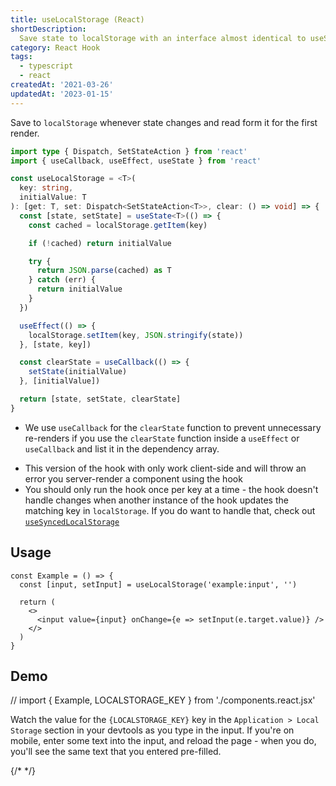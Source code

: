 ```yaml
---
title: useLocalStorage (React)
shortDescription:
  Save state to localStorage with an interface almost identical to useState
category: React Hook
tags:
  - typescript
  - react
createdAt: '2021-03-26'
updatedAt: '2023-01-15'
---
```


Save to `localStorage` whenever state changes and read form it for the first
render.

```typescript
import type { Dispatch, SetStateAction } from 'react'
import { useCallback, useEffect, useState } from 'react'

const useLocalStorage = <T>(
  key: string,
  initialValue: T
): [get: T, set: Dispatch<SetStateAction<T>>, clear: () => void] => {
  const [state, setState] = useState<T>(() => {
    const cached = localStorage.getItem(key)

    if (!cached) return initialValue

    try {
      return JSON.parse(cached) as T
    } catch (err) {
      return initialValue
    }
  })

  useEffect(() => {
    localStorage.setItem(key, JSON.stringify(state))
  }, [state, key])

  const clearState = useCallback(() => {
    setState(initialValue)
  }, [initialValue])

  return [state, setState, clearState]
}
```

<Note variant="info">

- We use `useCallback` for the `clearState` function to prevent unnecessary
  re-renders if you use the `clearState` function inside a `useEffect` or
  `useCallback` and list it in the dependency array.

</Note>

<Note variant='warning'>

- This version of the hook with only work client-side and will throw an error
  you server-render a component using the hook
- You should only run the hook once per key at a time - the hook doesn't handle
  changes when another instance of the hook updates the matching key in
  `localStorage`. If you do want to handle that, check out
  [`useSyncedLocalStorage`](/snippets/use-synced-local-storage)

</Note>

## Usage

```tsx {1,5}
const Example = () => {
  const [input, setInput] = useLocalStorage('example:input', '')

  return (
    <>
      <input value={input} onChange={e => setInput(e.target.value)} />
    </>
  )
}
```

## Demo

// import { Example, LOCALSTORAGE_KEY } from './components.react.jsx'

Watch the value for the <code>{LOCALSTORAGE_KEY}</code> key in the
`Application > Local Storage` section in your devtools as you type in the input.
If you're on mobile, enter some text into the input, and reload the page - when
you do, you'll see the same text that you entered pre-filled.

{/* <Demo component={Example} init="mount" /> */}
